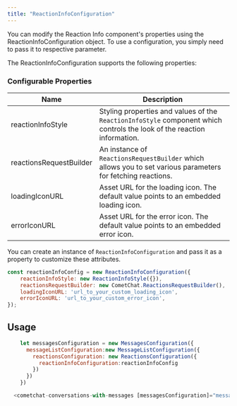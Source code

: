 ```yaml
---
title: "ReactionInfoConfiguration"
---
```


You can modify the Reaction Info component's properties using the ReactionInfoConfiguration object. To use a configuration, you simply need to pass it to respective parameter.

The ReactionInfoConfiguration supports the following properties:

### Configurable Properties

| Name                    | Description                                                                                                             |
| ----------------------- | ----------------------------------------------------------------------------------------------------------------------- |
| reactionInfoStyle       | Styling properties and values of the `ReactionInfoStyle` component which controls the look of the reaction information. |
| reactionsRequestBuilder | An instance of `ReactionsRequestBuilder` which allows you to set various parameters for fetching reactions.             |
| loadingIconURL          | Asset URL for the loading icon. The default value points to an embedded loading icon.                                   |
| errorIconURL            | Asset URL for the error icon. The default value points to an embedded error icon.                                       |

You can create an instance of `ReactionInfoConfiguration` and pass it as a property to customize these attributes.

```javascript
const reactionInfoConfig = new ReactionInfoConfiguration({
    reactionInfoStyle: new ReactionInfoStyle({}),
    reactionsRequestBuilder: new CometChat.ReactionsRequestBuilder(),
    loadingIconURL: 'url_to_your_custom_loading_icon',
    errorIconURL: 'url_to_your_custom_error_icon',
});
```

## Usage

```javascript
    let messagesConfiguration = new MessagesConfiguration({
      messageListConfiguration:new MessageListConfiguration({
        reactionsConfiguration: new ReactionsConfiguration({
          reactionInfoConfiguration:reactionInfoConfig
        })
      })
    })
```

```javascript
  <cometchat-conversations-with-messages [messagesConfiguration]="messagesConfiguration"  ></cometchat-conversations-with-messages>
```
